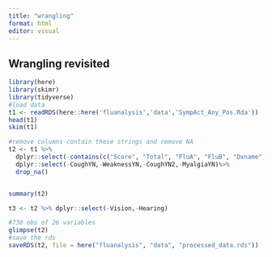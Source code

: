 ---
title: "wrangling"
format: html
editor: visual
---

## Wrangling revisited

```{r}
library(here)
library(skimr)
library(tidyverse)
#load data
t1 <- readRDS(here::here('fluanalysis','data','SympAct_Any_Pos.Rda'))
head(t1)
skim(t1)

#remove columns contain these strings and remove NA
t2 <- t1 %>%
  dplyr::select(-contains(c("Score", "Total", "FluA", "FluB", "Dxname", "Activity", "Unique.Visit"))) %>%
  dplyr::select(-CoughYN,-WeaknessYN,-CoughYN2,-MyalgiaYN)%>%
  drop_na()


summary(t2)

t3 <- t2 %>% dplyr::select(-Vision,-Hearing)

#730 obs of 26 variables
glimpse(t2)
#save the rds
saveRDS(t2, file = here("fluanalysis", "data", "processed_data.rds"))

```
